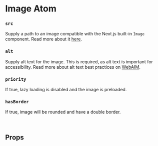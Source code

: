 

<Meta of={ImageStories} />

# Image Atom

<Canvas of={ImageStories.Default} />

### `src`

Supply a path to an image compatible with the Next.js built-in `Image` component. Read more about it [here](https://nextjs.org/docs/pages/api-reference/components/image).

### `alt`

Supply alt text for the image. This is required, as alt text is important for accessibility. Read more about alt text best practices on [WebAIM](https://webaim.org/techniques/alttext/).

### `priority`

If true, lazy loading is disabled and the image is preloaded.

### `hasBorder`

If true, image will be rounded and have a double border.

<br />

## Props

<ArgTypes />

